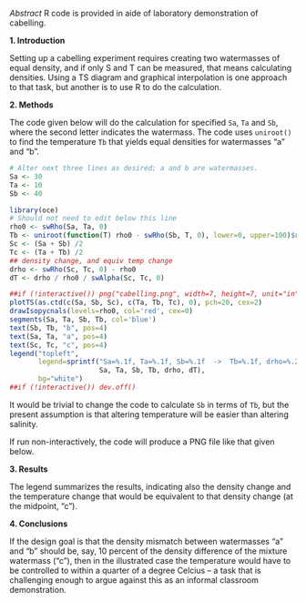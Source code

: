 *Abstract* R code is provided in aide of laboratory demonstration of
cabelling.

**1. Introduction**

Setting up a cabelling experiment requires creating two watermasses of equal
density, and if only S and T can be measured, that means calculating densities.
Using a TS diagram and graphical interpolation is one approach to that task,
but another is to use R to do the calculation.

**2. Methods**

The code given below will do the calculation for specified ``Sa``, ``Ta`` and
``Sb``, where the second letter indicates the watermass.  The code uses
``uniroot()`` to find the temperature ``Tb`` that yields equal densities for
watermasses "a" and "b".  

```r
# Alter next three lines as desired; a and b are watermasses.
Sa <- 30
Ta <- 10
Sb <- 40

library(oce)
# Should not need to edit below this line
rho0 <- swRho(Sa, Ta, 0)
Tb <- uniroot(function(T) rho0 - swRho(Sb, T, 0), lower=0, upper=100)$root
Sc <- (Sa + Sb) /2
Tc <- (Ta + Tb) /2
## density change, and equiv temp change
drho <- swRho(Sc, Tc, 0) - rho0
dT <- drho / rho0 / swAlpha(Sc, Tc, 0)

##if (!interactive()) png("cabelling.png", width=7, height=7, unit="in", res=200, pointsize=9)
plotTS(as.ctd(c(Sa, Sb, Sc), c(Ta, Tb, Tc), 0), pch=20, cex=2)
drawIsopycnals(levels=rho0, col='red', cex=0)
segments(Sa, Ta, Sb, Tb, col='blue')
text(Sb, Tb, "b", pos=4)
text(Sa, Ta, "a", pos=4)
text(Sc, Tc, "c", pos=4)
legend("topleft",
       legend=sprintf("Sa=%.1f, Ta=%.1f, Sb=%.1f  ->  Tb=%.1f, drho=%.2f, dT=%.2f",
                      Sa, Ta, Sb, Tb, drho, dT),
       bg="white")
##if (!interactive()) dev.off()

```


It would be trivial to change the code to calculate ``Sb`` in terms of ``Tb``,
but the present assumption is that altering temperature will be easier than
altering salinity.

If run non-interactively, the code will produce a PNG file like that given
below.

**3. Results**

The legend summarizes the results, indicating also the density change and the
temperature change that would be equivalent to that density change (at the
midpoint, "c").

**4. Conclusions**

If the design goal is that the density mismatch between watermasses "a" and "b"
should be, say, 10 percent of the density difference of the mixture watermass
("c"), then in the illustrated case the temperature would have to be controlled
to within a quarter of a degree Celcius -- a task that is challenging enough to
argue against this as an informal classroom demonstration.

